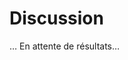 # Discussion

... En attente de résultats...

<!--
##### Une analyse exploratoire de l'imagerie mentale.

L'analyse dimensionnelle *data driven* peut mettre en évidence des liens entre des capacités cognitives à partir des données : elle pourrait permettre d'élucider les connections des différentes formes de l'imagerie entre elles et avec les compétences abstraites. Une analyse factorielle puis basée sur la théorie des graphes permettrait de lier les compétences individuelles en des réseaux fonctionnels cohérents dont la proximité ou la distance serait mise en évidence sans interférence des nos hypothèses.      
Dans cette simulation (dont la base est bien sûr teintée par toutes les connaissances et hypothèses *a priori*), l'Analyse Factorielle Multiple a permis de mettre en évidence trois composantes cognitives reflétées par nos facteurs: l'imagerie visuelle-objet, l'imagerie visuospatiale et le raisonnement. La pertinence analytique de la méthode est reflétée par la différence entre notre méthodologie de simulation et le résultat de l'AFM : nous avions initialement simulé douze variables et les avions liées linéairement à cinq facteurs latents, pondération qui était dépendante de nos présuppositions sur les facteurs en question. L'AFM en a extrait trois très pertinents, mais avait aussi identifié - dans un quatrième facteur moins impactant - la *mémoire de travail*. L'autre facteur que nous avions construit, la *flexibilité mentale*, a été évacué par l'analyse de facteurs car indiscernable des autres : nos variables étaient toutes plus corrélées à d'autres facteurs qu'à la flexibilité elle-même.
L'analyse successive en graphes par un *Gaussian Graphical Model* nous a permis d'observer les distances entre ces réseaux et leur liens réciproques. Sur la base d'une matrice corrélation entre les variables, elle a créé une analyse géométrique du plan de facteurs et une représentation de celui-ci. Cette représentation a montré sa capacité à révéler des liens entre variables mais aussi entre *réseaux*. Dans notre simulation nous avions par exemple créé intentionnellement^[Ces phénomènes n'existaient que de façon sous-jacente à nos coefficients du modèle factoriel, i.e. dans notre modèle d'*effets*.] deux phénomènes : une corrélation négative entre l'imagerie visuelle-objet d'un côté et l'imagerie spatiale et le raisonnement de l'autre, ainsi qu'une corrélation positive entre l'imagerie spatiale et le raisonnement. Ces deux phénomènes sont très bien retranscrits par le GGM, illustrant sa pertinence dans de tels modèles de données.

#### Vers la construction de profils cognitifs des aphantasies

Nos données - illustrant notre recrutement réel potentiel - étaient ici construites sur la base de deux sets de moyennes représentant deux groupes *supposés*, divisés selon un axe d'une seule dimension : le déficit (ou non) d'imagerie visuelle (objet). Cette étude a permis de démontrer la pertinence de l'intervention d'un algorithme de partition non-supervisée (*k-means*) pour redéfinir les groupes - si nécessaire - sur plusieurs dimensions en partant des données elles-mêmes et en s'affranchissant alors de nos connaissances préalables. Nous avons ici illustré une situation potentielle ou cette partition résulte en une recommandation de quatre groupes au lieu de deux. Du fait de la construction manuelle des données, ces groupes ont des caractéristiques exagérées. Néanmoins nous pouvons dégager le sens de la partition réalisée par l'algorithme (voir \autoref{radar}). Il existe deux groupes performants en raisonnement : un groupe performant à toutes les compétences (le cluster 2), composé majoritairement de non-aphantasiques - ceux-ci représentent les contrôles moyens et les aphantasiques "indiscernables". Il existe ensuite un groupe - le cluster 3 - très faible en imagerie objet mais encore davantage performant en raisonnement et imagerie spatiale, composé uniquement d'aphantasiques : il reflète les aphantasiques de "haut niveau" et illustre l'équilibre potentiellement avantageux des stratégies alternatives des aphantasiques^[Ce serait ici notre groupe d'"*aphantasiques scientifiques*".]. Le cluster 1 est mixte mais composé majoritairement de non-aphantasiques, et représente la moyenne basse des "compétences équilibrées" et des aphantasiques "indiscernables". Enfin le cluster 4, composé uniquement de non-aphantasiques, présente des moyennes très basses sauf en imagerie-objet, où il présente la moyenne la plus élevée : ce serait ici nos "hyperphantasiques".      

Le plan d'analyse et les simulations présentées ici ont permis de mettre en évidence l'intérêt dans un premier temps d'une étude dimensionnelle et exploratoire *data-driven* des compétences de l'imagerie et de l'abstraction, puis d'une analyse des données des participants partitionnées de façon non-supervisée. Nous avons ainsi établi avec ce dossier qu'un tel plan d'étude et d'analyse semble prometteur et fécond : ce plan sera potentiellement mis en application dès le deuxième trimestre 2023 dans l'étude réelle.
-->